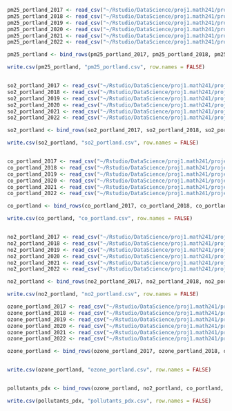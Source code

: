 ```r
pm25_portland_2017 <- read_csv("~/Rstudio/DataScience/proj1.math241/project01-ojkp/air data/pm25/pm25 portland 2017.csv")
pm25_portland_2018 <- read_csv("~/Rstudio/DataScience/proj1.math241/project01-ojkp/air data/pm25/pm25 portland 2018.csv")
pm25_portland_2019 <- read_csv("~/Rstudio/DataScience/proj1.math241/project01-ojkp/air data/pm25/pm25 portland 2019.csv")
pm25_portland_2020 <- read_csv("~/Rstudio/DataScience/proj1.math241/project01-ojkp/air data/pm25/pm25 portland 2020.csv")
pm25_portland_2021 <- read_csv("~/Rstudio/DataScience/proj1.math241/project01-ojkp/air data/pm25/pm25 portland 2021.csv")
pm25_portland_2022 <- read_csv("~/Rstudio/DataScience/proj1.math241/project01-ojkp/air data/pm25/pm25 portland 2022.csv")

pm25_portland <- bind_rows(pm25_portland_2017, pm25_portland_2018, pm25_portland_2019, pm25_portland_2020, pm25_portland_2021, pm25_portland_2022)

write.csv(pm25_portland, "pm25_portland.csv", row.names = FALSE)


so2_portland_2017 <- read_csv("~/Rstudio/DataScience/proj1.math241/project01-ojkp/air data/so2/so2 portland 2017.csv")
so2_portland_2018 <- read_csv("~/Rstudio/DataScience/proj1.math241/project01-ojkp/air data/so2/so2 portland 2018.csv")
so2_portland_2019 <- read_csv("~/Rstudio/DataScience/proj1.math241/project01-ojkp/air data/so2/so2 portland 2019.csv")
so2_portland_2020 <- read_csv("~/Rstudio/DataScience/proj1.math241/project01-ojkp/air data/so2/so2 portland 2020.csv")
so2_portland_2021 <- read_csv("~/Rstudio/DataScience/proj1.math241/project01-ojkp/air data/so2/so2 portland 2021.csv")
so2_portland_2022 <- read_csv("~/Rstudio/DataScience/proj1.math241/project01-ojkp/air data/so2/so2 portland 2022.csv")

so2_portland <- bind_rows(so2_portland_2017, so2_portland_2018, so2_portland_2019, so2_portland_2020, so2_portland_2021, so2_portland_2022)

write.csv(so2_portland, "so2_portland.csv", row.names = FALSE)


co_portland_2017 <- read_csv("~/Rstudio/DataScience/proj1.math241/project01-ojkp/air data/co/co portland 2017.csv")
co_portland_2018 <- read_csv("~/Rstudio/DataScience/proj1.math241/project01-ojkp/air data/co/co portland 2018.csv")
co_portland_2019 <- read_csv("~/Rstudio/DataScience/proj1.math241/project01-ojkp/air data/co/co portland 2019.csv")
co_portland_2020 <- read_csv("~/Rstudio/DataScience/proj1.math241/project01-ojkp/air data/co/co portland 2020.csv")
co_portland_2021 <- read_csv("~/Rstudio/DataScience/proj1.math241/project01-ojkp/air data/co/co portland 2021.csv")
co_portland_2022 <- read_csv("~/Rstudio/DataScience/proj1.math241/project01-ojkp/air data/co/co portland 2022.csv")

co_portland <- bind_rows(co_portland_2017, co_portland_2018, co_portland_2019, co_portland_2020, co_portland_2021, co_portland_2022)

write.csv(co_portland, "co_portland.csv", row.names = FALSE)


no2_portland_2017 <- read_csv("~/Rstudio/DataScience/proj1.math241/project01-ojkp/air data/no2/no2 portland 2017.csv")
no2_portland_2018 <- read_csv("~/Rstudio/DataScience/proj1.math241/project01-ojkp/air data/no2/no2 portland 2018.csv")
no2_portland_2019 <- read_csv("~/Rstudio/DataScience/proj1.math241/project01-ojkp/air data/no2/no2 portland 2019.csv")
no2_portland_2020 <- read_csv("~/Rstudio/DataScience/proj1.math241/project01-ojkp/air data/no2/no2 portland 2020.csv")
no2_portland_2021 <- read_csv("~/Rstudio/DataScience/proj1.math241/project01-ojkp/air data/no2/no2 portland 2021.csv")
no2_portland_2022 <- read_csv("~/Rstudio/DataScience/proj1.math241/project01-ojkp/air data/no2/no2 portland 2022.csv")

no2_portland <- bind_rows(no2_portland_2017, no2_portland_2018, no2_portland_2019, no2_portland_2020, no2_portland_2021, no2_portland_2022)

write.csv(no2_portland, "no2_portland.csv", row.names = FALSE)

ozone_portland_2017 <- read_csv("~/Rstudio/DataScience/proj1.math241/project01-ojkp/air data/ozone/ozone portland 2017.csv")
ozone_portland_2018 <- read_csv("~/Rstudio/DataScience/proj1.math241/project01-ojkp/air data/ozone/ozone portland 2018.csv")
ozone_portland_2019 <- read_csv("~/Rstudio/DataScience/proj1.math241/project01-ojkp/air data/ozone/ozone portland 2019.csv")
ozone_portland_2020 <- read_csv("~/Rstudio/DataScience/proj1.math241/project01-ojkp/air data/ozone/ozone portland 2020.csv")
ozone_portland_2021 <- read_csv("~/Rstudio/DataScience/proj1.math241/project01-ojkp/air data/ozone/ozone portland 2021.csv")
ozone_portland_2022 <- read_csv("~/Rstudio/DataScience/proj1.math241/project01-ojkp/air data/ozone/ozone portland 2022.csv")

ozone_portland <- bind_rows(ozone_portland_2017, ozone_portland_2018, ozone_portland_2019, ozone_portland_2020, ozone_portland_2021, ozone_portland_2022)


write.csv(ozone_portland, "ozone_portland.csv", row.names = FALSE)


pollutants_pdx <- bind_rows(ozone_portland, no2_portland, co_portland, so2_portland, pm25_portland)

write.csv(pollutants_pdx, "pollutants_pdx.csv", row.names = FALSE)


```

